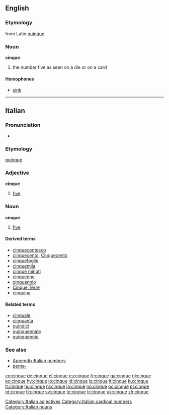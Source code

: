 ==English==

===Etymology===
from Latin [[quinque]]

===Noun===
'''cinque'''

# the number five as seen on a die or on a card

====Homophones====
* [[sink]]

----

==Italian==
{{cardinalbox|it|4|5|6|quattro|sei|ord=quinto}}

===Pronunciation===
* {{IPA|[ˈtʃinkwe]}}

===Etymology===
{{L.|it}} [[quinque]]

===Adjective===
'''cinque''' {{m|f|inv}}

# [[five]]

===Noun===
'''cinque''' {{m|inv}}

# [[five]]

====Derived terms====
* [[cinquecentesco]]
* [[cinquecento]], [[Cinquecento]]
* [[cinquefoglie]]
* [[cinquemila]]
* [[cinque minuti]]
* [[cinquenne]]
* [[qinquennio]]
* [[Cinque Terre]]
* [[cinquina]]

====Related terms====
* [[cinquale]]
* [[cinquanta]]
* [[quindici]]
* [[quinquennale]]
* [[quinquennio]]

===See also===
* [[Appendix:Italian numbers]]
* [[penta-#Italian|penta-]]

[[Category:Italian adjectives]]
[[Category:Italian cardinal numbers]]
[[Category:Italian nouns]]

[[co:cinque]]
[[de:cinque]]
[[el:cinque]]
[[es:cinque]]
[[fr:cinque]]
[[ga:cinque]]
[[gl:cinque]]
[[ko:cinque]]
[[hy:cinque]]
[[io:cinque]]
[[id:cinque]]
[[is:cinque]]
[[it:cinque]]
[[ku:cinque]]
[[lt:cinque]]
[[hu:cinque]]
[[nl:cinque]]
[[ja:cinque]]
[[no:cinque]]
[[oc:cinque]]
[[pl:cinque]]
[[pt:cinque]]
[[fi:cinque]]
[[sv:cinque]]
[[te:cinque]]
[[tr:cinque]]
[[uk:cinque]]
[[zh:cinque]]